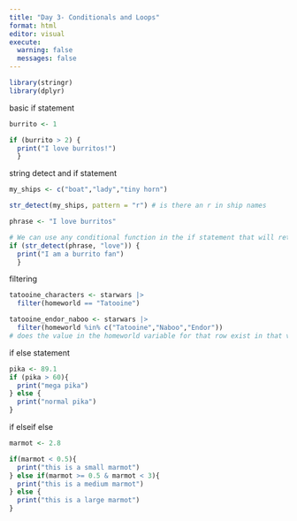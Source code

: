 ```yaml
---
title: "Day 3- Conditionals and Loops"
format: html
editor: visual
execute: 
  warning: false
  messages: false
---
```


```r
library(stringr)
library(dplyr)
```

basic if statement

```r
burrito <- 1 

if (burrito > 2) { 
  print("I love burritos!")
  }
```

string detect and if statement

```r
my_ships <- c("boat","lady","tiny horn")

str_detect(my_ships, pattern = "r") # is there an r in ship names 

phrase <- "I love burritos"

# We can use any conditional function in the if statement that will return true or false 
if (str_detect(phrase, "love")) { 
  print("I am a burrito fan")
  }
```

filtering

```r
tatooine_characters <- starwars |>
  filter(homeworld == "Tatooine")

tatooine_endor_naboo <- starwars |> 
  filter(homeworld %in% c("Tatooine","Naboo","Endor")) 
# does the value in the homeworld variable for that row exist in that vector c("Tatooine","Naboo","Endor") ^^^^^^^^^^ in operator .... 


```

if else statement

```r
pika <- 89.1 
if (pika > 60){ 
  print("mega pika")
} else {
  print("normal pika")
}
```

if elseif else

```r
marmot <- 2.8 

if(marmot < 0.5){
  print("this is a small marmot")
} else if(marmot >= 0.5 & marmot < 3){
  print("this is a medium marmot")
} else {
  print("this is a large marmot")
}
```
